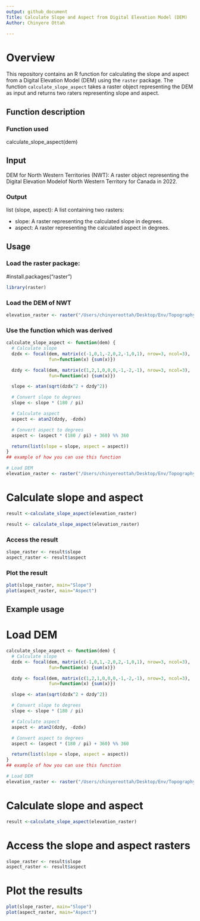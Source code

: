 ```yaml
---
output: github_document
Title: Calculate Slope and Aspect from Digital Elevation Model (DEM)
Author: Chinyere Ottah

---
```


# Overview

This repository contains an R function for calculating the slope and aspect from a Digital Elevation Model (DEM) using the `raster` package. The function `calculate_slope_aspect` takes a raster object representing the DEM as input and returns two raters representing slope and aspect.

## Function description

### Function used


calculate_slope_aspect(dem)


## Input
DEM for North Western Territories (NWT): A raster object representing the Digital Elevation Modelof North Western Territory for Canada in 2022.

### Output

list (slope, aspect): A list containing two rasters:

- slope: A raster representing the calculated slope in degrees.
- aspect: A raster representing the calculated aspect in degrees.

## Usage

### Load the raster package:

#install.packages("raster")
```r
library(raster)
```


### Load the DEM of NWT 


```r
elevation_raster <- raster("/Users/chinyereottah/Desktop/Env/TopographyR/data-raw/NWTDEM_2022.tif")
```


### Use the function which was derived 

```r

calculate_slope_aspect <- function(dem) {
  # Calculate slope
  dzdx <- focal(dem, matrix(c(-1,0,1,-2,0,2,-1,0,1), nrow=3, ncol=3),
                fun=function(x) {sum(x)})

  dzdy <- focal(dem, matrix(c(1,2,1,0,0,0,-1,-2,-1), nrow=3, ncol=3),
                fun=function(x) {sum(x)})

  slope <- atan(sqrt(dzdx^2 + dzdy^2))

  # Convert slope to degrees
  slope <- slope * (180 / pi)

  # Calculate aspect
  aspect <- atan2(dzdy, -dzdx)

  # Convert aspect to degrees
  aspect <- (aspect * (180 / pi) + 360) %% 360

  return(list(slope = slope, aspect = aspect))
}
## example of how you can use this function

# Load DEM
elevation_raster <- raster("/Users/chinyereottah/Desktop/Env/TopographyR/data-raw/NWTDEM_2022.tif")

```


# Calculate slope and aspect
```r
result <-calculate_slope_aspect(elevation_raster)

result <- calculate_slope_aspect(elevation_raster)
```

### Access the result

```r
slope_raster <- result$slope
aspect_raster <- result$aspect
```

### Plot the result
```r
plot(slope_raster, main="Slope")
plot(aspect_raster, main="Aspect")
```

## Example usage

# Load DEM

```r
calculate_slope_aspect <- function(dem) {
  # Calculate slope
  dzdx <- focal(dem, matrix(c(-1,0,1,-2,0,2,-1,0,1), nrow=3, ncol=3),
                fun=function(x) {sum(x)})

  dzdy <- focal(dem, matrix(c(1,2,1,0,0,0,-1,-2,-1), nrow=3, ncol=3),
                fun=function(x) {sum(x)})

  slope <- atan(sqrt(dzdx^2 + dzdy^2))

  # Convert slope to degrees
  slope <- slope * (180 / pi)

  # Calculate aspect
  aspect <- atan2(dzdy, -dzdx)

  # Convert aspect to degrees
  aspect <- (aspect * (180 / pi) + 360) %% 360

  return(list(slope = slope, aspect = aspect))
}
## example of how you can use this function

# Load DEM
elevation_raster <- raster("/Users/chinyereottah/Desktop/Env/TopographyR/data-raw/NWTDEM_2022.tif")

```


# Calculate slope and aspect
```r
result <-calculate_slope_aspect(elevation_raster)
```

# Access the slope and aspect rasters
```r
slope_raster <- result$slope
aspect_raster <- result$aspect
```


# Plot the results
```r
plot(slope_raster, main="Slope")
plot(aspect_raster, main="Aspect")
```




